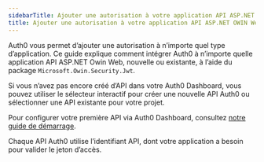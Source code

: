 ```yaml
---
sidebarTitle: Ajouter une autorisation à votre application API ASP.NET OWIN Web
title: Ajouter une autorisation à votre application API ASP.NET OWIN Web
---
```


Auth0 vous permet d’ajouter une autorisation à n’importe quel type d’application. Ce guide explique comment intégrer Auth0 à n’importe quelle application API ASP.NET Owin Web, nouvelle ou existante, à l’aide du package `Microsoft.Owin.Security.Jwt`.

Si vous n’avez pas encore créé d’API dans votre Auth0 Dashboard, vous pouvez utiliser le sélecteur interactif pour créer une nouvelle API Auth0 ou sélectionner une API existante pour votre projet.

Pour configurer votre première API via Auth0 Dashboard, consultez [notre guide de démarrage](/get-started/set-up-apis).

Chaque API Auth0 utilise l’identifiant API, dont votre application a besoin pour valider le jeton d’accès.